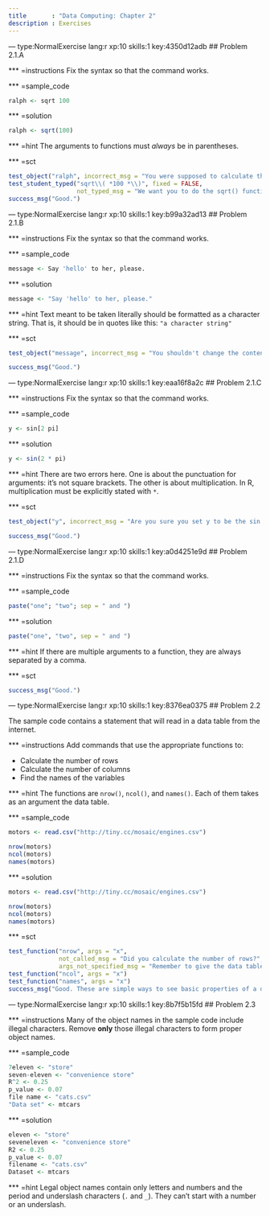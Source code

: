 ```yaml
---
title       : "Data Computing: Chapter 2"
description : Exercises
---
```


--- type:NormalExercise lang:r xp:10 skills:1  key:4350d12adb
## Problem 2.1.A

*** =instructions
Fix the syntax so that the command works.

*** =sample_code
```r
ralph <- sqrt 100
```

*** =solution
```r
ralph <- sqrt(100)
```

*** =hint
The arguments to functions must *always* be in parentheses.

*** =sct
```r
test_object("ralph", incorrect_msg = "You were supposed to calculate the square root of 100.")
test_student_typed("sqrt\\( *100 *\\)", fixed = FALSE, 
                   not_typed_msg = "We want you to do the sqrt() function to do the calculation. It's not the answer we're concerned with here but that process of getting to the answer.")
success_msg("Good.")
```

--- type:NormalExercise lang:r xp:10 skills:1  key:b99a32ad13
## Problem 2.1.B

*** =instructions
Fix the syntax so that the command works.

*** =sample_code 
```r
message <- Say 'hello' to her, please.
```

*** =solution
```r
message <- "Say 'hello' to her, please."
```

*** =hint
Text meant to be taken literally should be formatted as a character string. That is, it should be in quotes like this: `"a character string"`

*** =sct
```r
test_object("message", incorrect_msg = "You shouldn't change the contents of the string, just put it in quotes.")

success_msg("Good.")
```

--- type:NormalExercise lang:r xp:10 skills:1  key:eaa16f8a2c
## Problem 2.1.C

*** =instructions
Fix the syntax so that the command works.

*** =sample_code 
```r
y <- sin[2 pi]
```

*** =solution
```r
y <- sin(2 * pi)
```

*** =hint
There are two errors here. One is about the punctuation for arguments: it's not square brackets. The other is about multiplication. In R, multiplication must be explicitly stated with `*`.

*** =sct
```r
test_object("y", incorrect_msg = "Are you sure you set y to be the sin of `2 * pi`?")

success_msg("Good.")
```

--- type:NormalExercise lang:r xp:10 skills:1  key:a0d4251e9d
## Problem 2.1.D

*** =instructions
Fix the syntax so that the command works.

*** =sample_code 
```r
paste("one"; "two"; sep = " and ")
```

*** =solution
```r
paste("one", "two", sep = " and ")
```


*** =hint
If there are multiple arguments to a function, they are always separated by a comma.

*** =sct
```r
success_msg("Good.")
```

--- type:NormalExercise lang:r xp:10 skills:1  key:8376ea0375
## Problem 2.2

The sample code contains a statement that will read in a data table from the internet.

*** =instructions
Add commands that use the appropriate functions to:

- Calculate the number of rows
- Calculate the number of columns
- Find the names of the variables

*** =hint
The functions are `nrow()`, `ncol()`, and `names()`. Each of them takes as an argument the data table.

*** =sample_code
```r
motors <- read.csv("http://tiny.cc/mosaic/engines.csv")

nrow(motors)
ncol(motors)
names(motors)
```

*** =solution
```r
motors <- read.csv("http://tiny.cc/mosaic/engines.csv")

nrow(motors)
ncol(motors)
names(motors)
```

*** =sct
```r
test_function("nrow", args = "x", 
              not_called_msg = "Did you calculate the number of rows?",
              args_not_specified_msg = "Remember to give the data table as an argument.")
test_function("ncol", args = "x")
test_function("names", args = "x")
success_msg("Good. These are simple ways to see basic properties of a data table.")
```

--- type:NormalExercise lang:r xp:10 skills:1  key:8b7f5b15fd
## Problem 2.3

*** =instructions
Many of the object names in the sample code include illegal characters. Remove **only** those illegal characters to form proper object names.

*** =sample_code
```r
7eleven <- "store"
seven-eleven <- "convenience store"
R^2 <- 0.25
p_value <- 0.07
file name <- "cats.csv"
"Data set" <- mtcars
```

*** =solution
```r
eleven <- "store"
seveneleven <- "convenience store"
R2 <- 0.25
p_value <- 0.07
filename <- "cats.csv"
Dataset <- mtcars
```

*** =hint
Legal object names contain only letters and numbers and the period and underslash characters (`.` and `_`). They can't start with a number or an underslash.